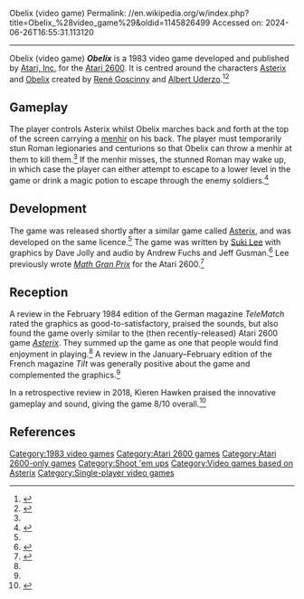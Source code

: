 Obelix (video game)
Permalink: //en.wikipedia.org/w/index.php?title=Obelix_%28video_game%29&oldid=1145826499
Accessed on: 2024-06-26T16:55:31.113120



------
Obelix (video game)
{{short description|1983 video game}}
{{Use dmy dates|date=May 2022}}
{{Infobox video game
|title = Obelix
|image = Obelix_cartridge_front_cover.jpg
|caption =
|designer = [[Suki Lee]]
|programmer = [[Suki Lee]]
|artist = Dave Jolly
|composer= Andrew Fuchs<br>Jeff Gusman
|developer = [[Atari, Inc.]]
|publisher = [[Atari, Inc.]]
|platforms = [[Atari 2600]]
|released = {{vgrelease|NA|1983|EU|1984}}
|genre = [[Shoot 'em up]]
|modes = [[Single-player video game|Single-player]]
}}
'''''Obelix''''' is a 1983 video game developed and published by [[Atari, Inc.]] for the [[Atari 2600]]. It is centred around the characters [[Asterix]] and [[Obelix]] created by [[René Goscinny]] and [[Albert Uderzo]].<ref name="Weiss">{{cite book |last1=Weiss |first1=Bret |title=Classic Home Video Games, 1972–1984 A Complete Reference Guide |date=20 December 2011 |publisher=McFarland, Incorporated, Publishers |isbn=9780786487554 |page=86 |url=https://books.google.com/books?id=BzxTtml8Jq4C&dq=%22Atari+2600%22+%22Home+Run%22&pg=PA97 |access-date=20 February 2021}}</ref><ref name="Telematch">{{cite news |title=Obelix |url=https://www.kultpower.de/archiv/heft_telematch_1984-02_seite29 |access-date=21 February 2021 |work=Telematch |issue=2/84 |date=February 1984}}</ref>

==Gameplay==
The player controls Asterix whilst Obelix marches back and forth at the top of the screen carrying a [[menhir]] on his back. The player must temporarily stun Roman legionaries and centurions so that Obelix can throw a menhir at them to kill them.<ref name="Telematch" /> If the menhir misses, the stunned Roman may wake up, in which case the player can either attempt to escape to a lower level in the game or drink a magic potion to escape through the enemy soldiers.<ref name="Tilt">{{cite news |title=Asterix |url=https://archive.org/details/Tilt009/page/n45/mode/2up?q=obelix |access-date=21 February 2021 |work=Tilt |date=January–February 1984 |page=46 |quote=nb. – the title of the review is "Asterix" but by the description and the accompanying picture this is clearly the game "Obelix"}}</ref>

==Development==
The game was released shortly after a similar game called [[Asterix (1983 game)|Asterix]], and was developed on the same licence.<ref name="Hawken" /> The game was written by [[Suki Lee]] with graphics by Dave Jolly and audio by Andrew Fuchs and Jeff Gusman.<ref name="Museum">{{cite web |title=Atari 2600: Obelix |url=https://www.atari-computermuseum.de/cx26117.htm |website=Atari Computer Museum |access-date=22 February 2021}}</ref> Lee previously wrote ''[[Math Gran Prix]]'' for the Atari 2600.<ref name="Moby Games">{{cite web |title=Suki Lee |url=https://www.mobygames.com/developer/sheet/view/developerId,765428/ |website=Moby Games |access-date=22 February 2021}}</ref>

==Reception==
A review in the February 1984 edition of the German magazine ''TeleMatch'' rated the graphics as good-to-satisfactory, praised the sounds, but also found the game overly similar to the (then recently-released) Atari 2600 game ''[[Asterix (1983 game)|Asterix]]''. They summed up the game as one that people would find enjoyment in playing.<ref name="Telematch" /> A review in the January–February edition of the French magazine ''Tilt'' was generally positive about the game and complemented the graphics.<ref name="Tilt" />

In a retrospective review in 2018, Kieren Hawken praised the innovative gameplay and sound, giving the game 8/10 overall.<ref name="Hawken">{{cite book |last1=Hawken |first1=Kieren |title=The A-Z of Atari 2600 Games: Volume 3 |date=2018 |publisher=Andrews UK |isbn=9781785389092 |url=https://books.google.com/books?id=nS5iDwAAQBAJ&dq=%22Obelix%22+Atari%22&pg=PT104 |access-date=21 February 2021}}</ref>

==References==
{{Reflist}}

{{Asterix}}

[[Category:1983 video games]]
[[Category:Atari 2600 games]]
[[Category:Atari 2600-only games]]
[[Category:Shoot 'em ups]]
[[Category:Video games based on Asterix]]
[[Category:Single-player video games]]